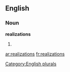 
==English==

===Noun===
'''realizations'''

# {{plural of|[[realization]]}}

[[Category:English plurals]]

[[ar:realizations]]
[[fr:realizations]]